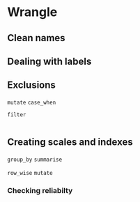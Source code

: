 # Wrangle

## Clean names

## Dealing with labels

## Exclusions

`mutate` `case_when`

`filter`

```r

```

## Creating scales and indexes

`group_by` `summarise`

`row_wise` `mutate`

### Checking reliabilty 